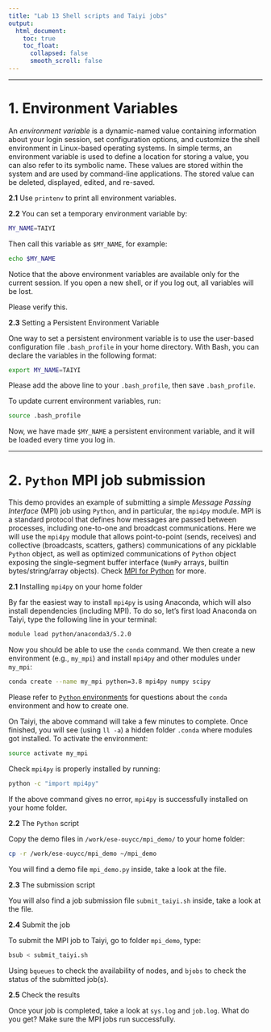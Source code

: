 ```yaml
---
title: "Lab 13 Shell scripts and Taiyi jobs"
output:
  html_document:
    toc: true
    toc_float:
      collapsed: false
      smooth_scroll: false
---
```


***

# 1. Environment Variables

An *environment variable* is a dynamic-named value containing information about your login session, set configuration options, and customize the shell environment in Linux-based operating systems. In simple terms, an environment variable is used to define a location for storing a value, you can also refer to its symbolic name. These values are stored within the system and are used by command-line applications. The stored value can be deleted, displayed, edited, and re-saved.

**2.1** Use `printenv` to print all environment variables.

**2.2** You can set a temporary environment variable by:

```bash
MY_NAME=TAIYI
```

Then call this variable as `$MY_NAME`, for example:

```bash
echo $MY_NAME
```

Notice that the above environment variables are available only for the current session. If you open a new shell, or if you log out, all variables will be lost. 

Please verify this.

**2.3** Setting a Persistent Environment Variable

One way to set a persistent environment variable is to use the user-based configuration file `.bash_profile` in your home directory. With Bash, you can declare the variables in the following format:

```bash
export MY_NAME=TAIYI
```

Please add the above line to your `.bash_profile`, then save `.bash_profile`.

To update current environment variables, run:

```bash
source .bash_profile
```

Now, we have made `$MY_NAME` a persistent environment variable, and it will be loaded every time you log in.  

***

# 2. `Python` MPI job submission

This demo provides an example of submitting a simple *Message Passing Interface* (MPI) job using `Python`, and in particular, the `mpi4py` module. MPI is a standard protocol that defines how messages are passed between processes, including one-to-one and broadcast communications. Here we will use the `mpi4py` module that allows point-to-point (sends, receives) and collective (broadcasts, scatters, gathers) communications of any picklable `Python` object, as well as optimized communications of `Python` object exposing the single-segment buffer interface (`NumPy` arrays, builtin bytes/string/array objects). Check [MPI for Python](https://mpi4py.readthedocs.io/en/stable/) for more.

**2.1** Installing `mpi4py` on your home folder

By far the easiest way to install `mpi4py` is using Anaconda, which will also install dependencies (including MPI). To do so, let's first load Anaconda on Taiyi, type the following line in your terminal:

```bash
module load python/anaconda3/5.2.0
```

Now you should be able to use the `conda` command. We then create a new environment (e.g., `my_mpi`) and install `mpi4py` and other modules under `my_mpi`:

```bash
conda create --name my_mpi python=3.8 mpi4py numpy scipy
```

Please refer to [`Python` environments](https://zhu-group.github.io/ese5023/Section_11.html#Python_environments) for questions about the `conda` environment and how to create one.

On Taiyi, the above command will take a few minutes to complete. Once finished, you will see (using `ll -a`) a hidden folder `.conda` where modules got installed. To activate the environment:

```bash
source activate my_mpi
```

Check `mpi4py` is properly installed by running:

```bash
python -c "import mpi4py"
```

If the above command gives no error, `mpi4py` is successfully installed on your home folder.

**2.2** The `Python` script

Copy the demo files in `/work/ese-ouycc/mpi_demo/` to your home folder:

```bash
cp -r /work/ese-ouycc/mpi_demo ~/mpi_demo
```

You will find a demo file `mpi_demo.py` inside, take a look at the file. 

**2.3** The submission script

You will also find a job submission file `submit_taiyi.sh` inside, take a look at the file. 

**2.4** Submit the job

To submit the MPI job to Taiyi, go to folder `mpi_demo`, type:

```bash
bsub < submit_taiyi.sh
```

Using `bqueues` to check the availability of nodes, and `bjobs` to check the status of the submitted job(s).

**2.5** Check the results

Once your job is completed, take a look at `sys.log` and `job.log`. What do you get? Make sure the MPI jobs run successfully.